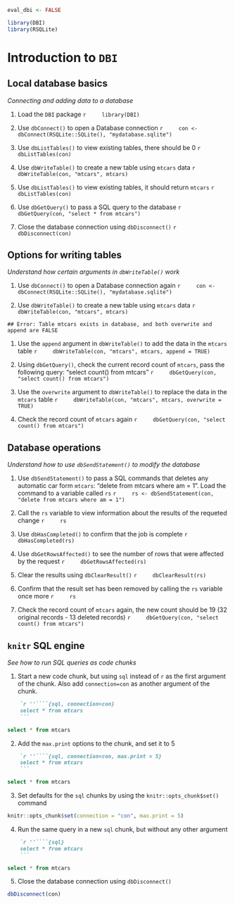 ```r
eval_dbi <- FALSE
```

```r
library(DBI)
library(RSQLite)
```

# Introduction to `DBI` 

## Local database basics
*Connecting and adding data to a database*

1. Load the `DBI` package
    ```r
    library(DBI)
    ```

1. Use `dbConnect()` to open a Database connection
    ```r
    con <- dbConnect(RSQLite::SQLite(), "mydatabase.sqlite")
    ```
    
1. Use `dbListTables()` to view existing tables, there should be 0
    ```r
    dbListTables(con)
    ```

1. Use `dbWriteTable()` to create a new table using `mtcars` data
    ```r
    dbWriteTable(con, "mtcars", mtcars)
    ```

1. Use `dbListTables()` to view existing tables, it should return `mtcars`
    ```r
    dbListTables(con)
    ```

1. Use `dbGetQuery()` to pass a SQL query to the database
    ```r
    dbGetQuery(con, "select * from mtcars")
    ```

1. Close the database connection using `dbDisconnect()`
    ```r
    dbDisconnect(con)
    ```

## Options for writing tables
*Understand how certain arguments in `dbWriteTable()` work*

1. Use `dbConnect()` to open a Database connection again
    ```r
    con <- dbConnect(RSQLite::SQLite(), "mydatabase.sqlite")
    ```

1. Use `dbWriteTable()` to create a new table using `mtcars` data
    ```r
    dbWriteTable(con, "mtcars", mtcars)
    ```
```
## Error: Table mtcars exists in database, and both overwrite and append are FALSE
```

1. Use the `append` argument in `dbWriteTable()` to add the data in the `mtcars` table
    ```r
    dbWriteTable(con, "mtcars", mtcars, append = TRUE)
    ```

1. Using `dbGetQuery()`, check the current record count of `mtcars`, pass the following query: "select count() from mtcars"
    ```r
    dbGetQuery(con, "select count() from mtcars")
    ```

1. Use the `overwrite` argument to `dbWriteTable()` to replace the data in the `mtcars` table
    ```r
    dbWriteTable(con, "mtcars", mtcars, overwrite = TRUE)
    ```

1. Check the record count of `mtcars` again
    ```r
    dbGetQuery(con, "select count() from mtcars")
    ```

## Database operations
*Understand how to use `dbSendStatement()` to modify the database*

1. Use `dbSendStatement()` to pass a SQL commands that deletes any automatic car form `mtcars`: "delete from mtcars where am = 1". Load the command to a variable called `rs`
    ```r
    rs <- dbSendStatement(con, "delete from mtcars where am = 1")
    ```

1. Call the `rs` variable to view information about the results of the requeted change
    ```r
    rs
    ```

1. Use `dbHasCompleted()` to confirm that the job is complete
    ```r
    dbHasCompleted(rs)
    ```

1. Use `dbGetRowsAffected()` to see the number of rows that were affected by the request
    ```r
    dbGetRowsAffected(rs)
    ```

1. Clear the results using `dbClearResult()`
    ```r
    dbClearResult(rs)
    ```

1. Confirm that the result set has been removed by calling the `rs` variable once more
    ```r
    rs
    ```

1. Check the record count of `mtcars` again, the new count should be 19 (32 original records - 13 deleted records)
    ```r
    dbGetQuery(con, "select count() from mtcars")
    ```

## `knitr` SQL engine
*See how to run SQL queries as code chunks*

1. Start a new code chunk, but using `sql` instead of `r` as the first argument of the chunk.  Also add `connection=con` as another argument of the chunk. 
````markdown
    `r ''````{sql, connection=con}
    select * from mtcars
    ```
````
```sql
select * from mtcars
```

2. Add the `max.print` options to the chunk, and set it to 5
````markdown
    `r ''````{sql, connection=con, max.print = 5}
    select * from mtcars
    ```
````
```sql
select * from mtcars
```

3. Set defaults for the `sql` chunks by using the `knitr::opts_chunk$set()` command
```r
knitr::opts_chunk$set(connection = "con", max.print = 5)
```

4. Run the same query in a new `sql` chunk, but without any other argument
````markdown
    `r ''````{sql}
    select * from mtcars
    ```
````
```sql
select * from mtcars
```

5. Close the database connection using `dbDisconnect()`
```r
dbDisconnect(con)
```
